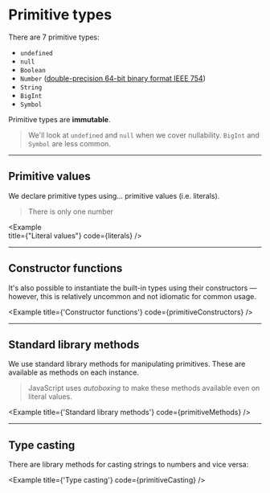 
# Primitive types

There are 7 primitive types:

- `undefined`
- `null`
- `Boolean`
- `Number` ([double-precision 64-bit binary format IEEE 754](https://en.wikipedia.org/wiki/Floating-point_arithmetic))
- `String`
- `BigInt`
- `Symbol`

Primitive types are **immutable**.

> We'll look at `undefined` and `null` when we cover nullability. `BigInt` and `Symbol` are less common.

---

## Primitive values

We declare primitive types using... primitive values (i.e. literals).

> There is only one number

<Example   
  title={"Literal values"}
  code={literals}
/>

---

## Constructor functions

It's also possible to instantiate the built-in types using their constructors — however, this is relatively uncommon and not idiomatic for common usage.

<Example 
  title={'Constructor functions'}
  code={primitiveConstructors}
/>

---

## Standard library methods

We use standard library methods for manipulating primitives. These are available as methods on each instance.

> JavaScript uses _autoboxing_ to make these methods available even on literal values.

<Example 
  title={'Standard library methods'}
  code={primitiveMethods}
/>

---

## Type casting

There are library methods for casting strings to numbers and vice versa:

<Example 
  title={'Type casting'}
  code={primitiveCasting}
/>
